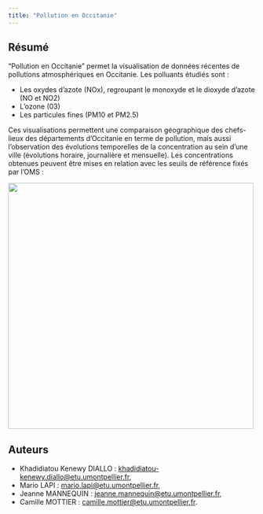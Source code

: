 ```yaml
---
title: "Pollution en Occitanie"
---
```


## Résumé

"Pollution en Occitanie" permet la visualisation de données récentes de pollutions atmosphériques en Occitanie. Les polluants étudiés sont : 

- Les oxydes d'azote (NOx), regroupant le monoxyde et le dioxyde d'azote (NO et NO2)
- L'ozone (03)
- Les particules fines (PM10 et PM2.5)

Ces visualisations permettent une comparaison géographique des chefs-lieux des départements d'Occitanie en terme de pollution, mais aussi l'observation des évolutions temporelles de la concentration au sein d'une ville (évolutions horaire, journalière et mensuelle).
Les concentrations obtenues peuvent être mises en relation avec les seuils de référence fixés par l'OMS :

<img src="Seuils.png" style="width:500px;"/>

## Auteurs

- Khadidiatou Kenewy DIALLO : [khadidiatou-kenewy.diallo@etu.umontpellier.fr](mailto:khadidiatou-kenewy.diallo@etu.umontpellier.fr),
- Mario LAPI : [mario.lapi@etu.umontpellier.fr](mailto:mario.lapi@etu.umontpellier.fr),
- Jeanne MANNEQUIN : [jeanne.mannequin@etu.umontpellier.fr](mailto:jeanne.mannequin@etu.umontpellier.fr),
- Camille MOTTIER : [camille.mottier@etu.umontpellier.fr](mailto:camille.mottier@etu.umontpellier.fr).
